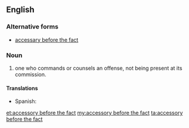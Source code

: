 ==English==

===Alternative forms===
* [[accessary before the fact]] 

===Noun===
{{en-noun|sg=[[accessory]] [[before]] [[the]] [[fact]]|accessories before the fact}}

# {{legal}} one who commands or counsels an offense, not being present at its commission.

====Translations====
{{trans-top|one who commands or counsels an offense}}
* Spanish: {{t|es|cómplice instigador|m}}
{{trans-mid}}
{{trans-bottom}}

[[et:accessory before the fact]]
[[my:accessory before the fact]]
[[ta:accessory before the fact]]